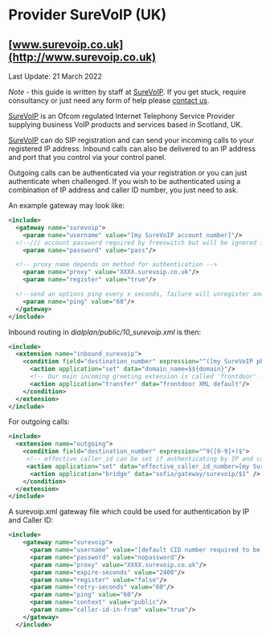 
# Provider SureVoIP (UK) 

 

## [www.surevoip.co.uk](http://www.surevoip.co.uk)

  
Last Update: 21 March 2022

  
_Note_ \- this guide is written by staff at [SureVoIP](http://www.surevoip.co.uk/). If you get stuck, require consultancy or just need any form of help please [contact us](http://www.surevoip.co.uk/contact-surevoip).

[SureVoIP](http://www.surevoip.co.uk/) is an Ofcom regulated Internet Telephony Service Provider supplying business VoIP products and services based in Scotland, UK.

[SureVoIP](http://www.surevoip.co.uk/) can do SIP registration and can send your incoming calls to your registered IP address. Inbound calls can also be delivered to an IP address and port that you control via your control panel.

Outgoing calls can be authenticated via your registration or you can just authenticate when challenged. If you wish to be authenticated using a combination of IP address and caller ID number, you just need to ask.

An example gateway may look like:

  
```xml
<include>
  <gateway name="surevoip">
    <param name="username" value="[my SureVoIP account number]"/>
  <!--/// account password required by freeswitch but will be ignored if authenticating by IP ///-->
    <param name="password" value="pass"/> 

  <!-- proxy name depends on method for authentication -->
    <param name="proxy" value="XXXX.surevoip.co.uk"/>
    <param name="register" value="true"/>

  <!--send an options ping every x seconds, failure will unregister and/or mark it down-->
    <param name="ping" value="60"/>
  </gateway>
</include>
```

  
Inbound routing in _dialplan/public/10\_surevoip.xml_ is then:

```xml
<include>
  <extension name="inbound_surevoip">
    <condition field="destination_number" expression="^([my SureVoIP phone number])$">
      <action application="set" data="domain_name=$${domain}"/>
      <!-- Our main incoming greeting extension is called 'frontdoor' -->
      <action application="transfer" data="frontdoor XML default"/>
    </condition>
  </extension>
</include>
```

  
For outgoing calls:

```xml
<include>
  <extension name="outgoing">      
    <condition field="destination_number" expression="^9([0-9]+)$">
     <!-- effective_caller_id can be set if authenticating by IP and caller ID --> 
     <action application="set" data="effective_caller_id_number=[my SureVoIP phone number]" />
      <action application="bridge" data="sofia/gateway/surevoip/$1" />
    </condition>
  </extension>
</include>
```

  
A surevoip.xml gateway file which could be used for authentication by IP and Caller ID:

  
```xml
<include>
    <gateway name="surevoip">
      <param name="username" value="[default CID number required to be presented]"/>
      <param name="password" value="nopassword"/>
      <param name="proxy" value="XXXX.surevoip.co.uk"/>
      <param name="expire-seconds" value="2400"/>
      <param name="register" value="false"/>
      <param name="retry-seconds" value="60"/>
      <param name="ping" value="60"/>
      <param name="context" value="public"/>
      <param name="caller-id-in-from" value="true"/>
    </gateway>
  </include> 
```


